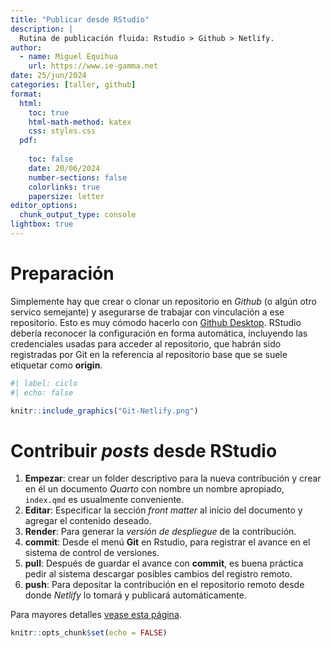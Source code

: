 ```yaml
---
title: "Publicar desde RStudio"
description: |
  Rutina de publicación fluida: Rstudio > Github > Netlify.
author:
  - name: Miguel Equihua
    url: https://www.ie-gamma.net
date: 25/jun/2024
categories: [taller, github]
format: 
  html:
    toc: true
    html-math-method: katex
    css: styles.css
  pdf:
    
    toc: false
    date: 20/06/2024
    number-sections: false
    colorlinks: true
    papersize: letter
editor_options: 
  chunk_output_type: console
lightbox: true
---
```



# Preparación

::: {layout="[60, 40]"}

Simplemente hay que crear o clonar un repositorio en _Github_ (o algún otro servico semejante) y asegurarse de trabajar con vinculación a ese repositorio. Esto es muy cómodo hacerlo con [Github Desktop](https://desktop.github.com/). RStudio debería reconocer la configuración en forma automática, incluyendo las credenciales usadas para acceder al repositorio, que habrán sido registradas por Git en la referencia al repositorio base que se suele etiquetar como __origin__.

```r
#| label: ciclo
#| echo: false

knitr::include_graphics("Git-Netlify.png")
```

:::

# Contribuir _posts_ desde RStudio

1. __Empezar__: crear un folder descriptivo para la nueva contribución y crear en él un documento _Quarto_ con nombre un nombre apropiado, `index.qmd` es usualmente conveniente.
2. __Editar__: Especificar la sección _front matter_ al inicio del documento y agregar el contenido deseado.
3. __Render__: Para generar la _versión de despliegue_ de la contribución.
4. __commit__: Desde el menú **Git** en Rstudio, para registrar el avance en el sistema de control de versiones.
5. __pull__: Después de guardar el avance con __commit__, es buena práctica pedir al sistema descargar posibles cambios del registro remoto.
5. __push__: Para depositar la contribución en el repositorio remoto desde donde _Netlify_ lo tomará y publicará automáticamente.


Para mayores detalles [vease esta página ](https://yuzar-blog.netlify.app/posts/2020-12-26-how-to-create-a-blog-or-a-website-in-r-with-distill-package/).

```r
knitr::opts_chunk$set(echo = FALSE)
```
